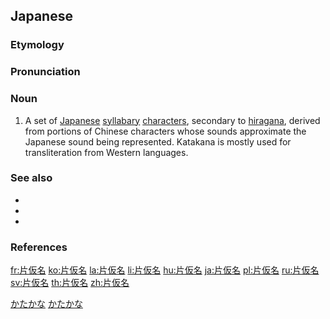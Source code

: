 ==Japanese==

===Etymology===
{{wikipedia|lang=ja}}
{{ja-kanjitab|かた|か|な}}
{{rfe|lang=ja}}

===Pronunciation===
{{ja-pron|かたかな|acc=3|acc2=2|acc_ref=NHK,DJR,SMK5|acc2_ref=NHK,SMK5}}

===Noun===
{{ja-noun|かたかな|カタカナ|kyu=片假名}}

# A set of [[Japanese]] [[syllabary]] [[characters]], secondary to [[hiragana]], derived from portions of Chinese characters whose sounds approximate the Japanese sound being represented. Katakana is mostly used for transliteration from Western languages.

===See also===
* {{ja-r|平仮名|ひらがな}}
* {{ja-r|漢字|かんじ}}
* {{ja-r|ローマ字|ローマじ}}

===References===
<references/>

[[Category:Japanese basic words|かたかな]]
[[Category:ja:Writing systems|かたかな]]

[[fr:片仮名]]
[[ko:片仮名]]
[[la:片仮名]]
[[li:片仮名]]
[[hu:片仮名]]
[[ja:片仮名]]
[[pl:片仮名]]
[[ru:片仮名]]
[[sv:片仮名]]
[[th:片仮名]]
[[zh:片仮名]]